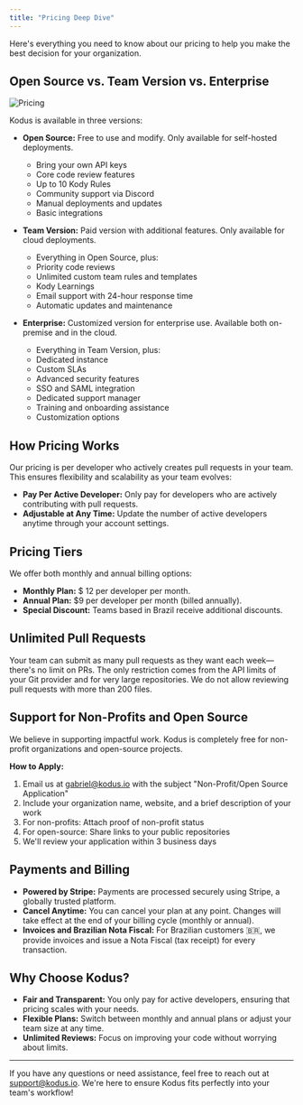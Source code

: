 ```yaml
---
title: "Pricing Deep Dive"
---
```


Here's everything you need to know about our pricing to help you make the best decision for your organization.

## Open Source vs. Team Version vs. Enterprise

<img src="/images/open_pro.png" alt="Pricing" />

Kodus is available in three versions:

- **Open Source:** Free to use and modify. Only available for self-hosted deployments.

  - Bring your own API keys
  - Core code review features
  - Up to 10 Kody Rules
  - Community support via Discord
  - Manual deployments and updates
  - Basic integrations

- **Team Version:** Paid version with additional features. Only available for cloud deployments.

  - Everything in Open Source, plus:
  - Priority code reviews
  - Unlimited custom team rules and templates
  - Kody Learnings
  - Email support with 24-hour response time
  - Automatic updates and maintenance

- **Enterprise:** Customized version for enterprise use. Available both on-premise and in the cloud.
  - Everything in Team Version, plus:
  - Dedicated instance
  - Custom SLAs
  - Advanced security features
  - SSO and SAML integration
  - Dedicated support manager
  - Training and onboarding assistance
  - Customization options

## How Pricing Works

Our pricing is per developer who actively creates pull requests in your team.
This ensures flexibility and scalability as your team evolves:

- **Pay Per Active Developer:** Only pay for developers who are actively contributing with pull requests.
- **Adjustable at Any Time:** Update the number of active developers anytime through your account settings.

## Pricing Tiers

We offer both monthly and annual billing options:

- **Monthly Plan:** $ 12 per developer per month.
- **Annual Plan:** $9 per developer per month (billed annually).
- **Special Discount:** Teams based in Brazil receive additional discounts.

## Unlimited Pull Requests

Your team can submit as many pull requests as they want each week—there's no limit on PRs. The only restriction comes from the API limits of your Git provider and for very large repositories. We do not allow reviewing pull requests with more than 200 files.

## Support for Non-Profits and Open Source

We believe in supporting impactful work. Kodus is completely free for non-profit organizations and open-source projects.

**How to Apply:**

1. Email us at gabriel@kodus.io with the subject "Non-Profit/Open Source Application"
2. Include your organization name, website, and a brief description of your work
3. For non-profits: Attach proof of non-profit status
4. For open-source: Share links to your public repositories
5. We'll review your application within 3 business days

## Payments and Billing

- **Powered by Stripe:** Payments are processed securely using Stripe, a globally trusted platform.
- **Cancel Anytime:** You can cancel your plan at any point. Changes will take effect at the end of your billing cycle (monthly or annual).
- **Invoices and Brazilian Nota Fiscal:** For Brazilian customers 🇧🇷, we provide invoices and issue a Nota Fiscal (tax receipt) for every transaction.

## Why Choose Kodus?

- **Fair and Transparent:** You only pay for active developers, ensuring that pricing scales with your needs.
- **Flexible Plans:** Switch between monthly and annual plans or adjust your team size at any time.
- **Unlimited Reviews:** Focus on improving your code without worrying about limits.

---

If you have any questions or need assistance, feel free to reach out at support@kodus.io. We're here to ensure Kodus fits perfectly into your team's workflow!
